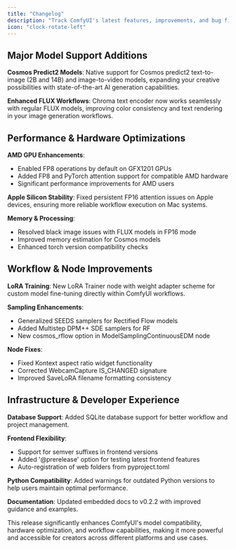 ```yaml
---
title: "Changelog"
description: "Track ComfyUI's latest features, improvements, and bug fixes"
icon: "clock-rotate-left"
---
```


<Update label="v0.3.41" description="January 23, 2025">

## Major Model Support Additions

**Cosmos Predict2 Models**: Native support for Cosmos predict2 text-to-image (2B and 14B) and image-to-video models, expanding your creative possibilities with state-of-the-art AI generation capabilities.

**Enhanced FLUX Workflows**: Chroma text encoder now works seamlessly with regular FLUX models, improving color consistency and text rendering in your image generation workflows.

## Performance & Hardware Optimizations

**AMD GPU Enhancements**: 
- Enabled FP8 operations by default on GFX1201 GPUs
- Added FP8 and PyTorch attention support for compatible AMD hardware
- Significant performance improvements for AMD users

**Apple Silicon Stability**: Fixed persistent FP16 attention issues on Apple devices, ensuring more reliable workflow execution on Mac systems.

**Memory & Processing**: 
- Resolved black image issues with FLUX models in FP16 mode
- Improved memory estimation for Cosmos models
- Enhanced torch version compatibility checks

## Workflow & Node Improvements

**LoRA Training**: New LoRA Trainer node with weight adapter scheme for custom model fine-tuning directly within ComfyUI workflows.

**Sampling Enhancements**: 
- Generalized SEEDS samplers for Rectified Flow models
- Added Multistep DPM++ SDE samplers for RF
- New cosmos_rflow option in ModelSamplingContinuousEDM node

**Node Fixes**: 
- Fixed Kontext aspect ratio widget functionality
- Corrected WebcamCapture IS_CHANGED signature
- Improved SaveLoRA filename formatting consistency

## Infrastructure & Developer Experience

**Database Support**: Added SQLite database support for better workflow and project management.

**Frontend Flexibility**: 
- Support for semver suffixes in frontend versions
- Added '@prerelease' option for testing latest frontend features
- Auto-registration of web folders from pyproject.toml

**Python Compatibility**: Added warnings for outdated Python versions to help users maintain optimal performance.

**Documentation**: Updated embedded docs to v0.2.2 with improved guidance and examples.

This release significantly enhances ComfyUI's model compatibility, hardware optimization, and workflow capabilities, making it more powerful and accessible for creators across different platforms and use cases.

</Update>